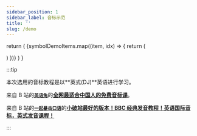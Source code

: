 ```yaml
---
sidebar_position: 1
sidebar_label: 音标示范
title: ''
slug: /demo
---
```



  return (
    <Tabs className="unique-tabs flex-row-center">
      {symbolDemoItems.map((item, idx) => {
        return (
          <TabItem value={item.value} label={item.label} key={idx}>
            <div className="flex-row-center">
              <BilibiliEmbedRenderer aid={item.aid} page={item.page} />
            </div>
          </TabItem>
        )
      })}
    </Tabs>
  )
}

<DemoContainer></DemoContainer>

:::tip

本次选用的音标教程是以**英式(DJ)**英语进行学习。

来自 B 站的[**`英语兔`**](https://space.bilibili.com/483162496)的[**全网最适合中国人的免费音标课**](https://www.bilibili.com/video/av414096645?zw)。

来自 B 站的[**`一起暴击口语`**](https://space.bilibili.com/433248184)的[**小破站最好的版本！BBC
经典发音教程！英语国际音标，英式发音课程！**](https://www.bilibili.com/video/av54685652?zw)

:::
